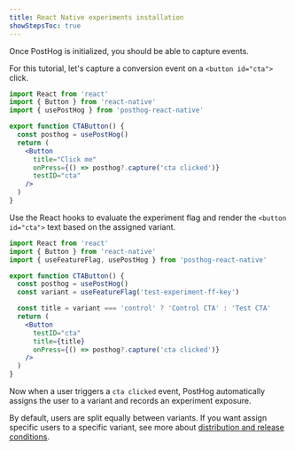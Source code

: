 ```yaml
---
title: React Native experiments installation
showStepsToc: true
---
```



<Steps>

<Step title="Install PostHog React Native SDK" badge="required">

<InstallReactNative />

</Step>

<Step title="Capture conversion event" badge="required">

Once PostHog is initialized, you should be able to capture events. 

For this tutorial, let's capture a conversion event on a `<button id="cta">` click. 

```jsx
import React from 'react'
import { Button } from 'react-native'
import { usePostHog } from 'posthog-react-native'

export function CTAButton() {
  const posthog = usePostHog()
  return (
    <Button
      title="Click me"
      onPress={() => posthog?.capture('cta clicked')}
      testID="cta"
    />
  )
}
```

</Step>

<Step checkpoint title="Validate PostHog events" subtitle="Confirm events are being sent to PostHog">

<StepValidateExperimentEvents />

</Step>

<Step title="Create an experiment" badge="required">

<StepCreateExperiment />

</Step>

<Step title="Add primary metric and launch" badge="required">

<StepAddPrimaryMetric />

</Step>

<Step title="Call feature flag" badge="required">

Use the React hooks to evaluate the experiment flag and render the `<button id="cta">` text based on the assigned variant. 

```jsx
import React from 'react'
import { Button } from 'react-native'
import { useFeatureFlag, usePostHog } from 'posthog-react-native'

export function CTAButton() {
  const posthog = usePostHog()
  const variant = useFeatureFlag('test-experiment-ff-key') 

  const title = variant === 'control' ? 'Control CTA' : 'Test CTA'
  return (
    <Button
      testID="cta"
      title={title}
      onPress={() => posthog?.capture('cta clicked')}
    />
  )
}
```

Now when a user triggers a `cta clicked` event, PostHog automatically assigns the user to a variant and records an experiment exposure. 

By default, users are split equally between variants. If you want assign specific users to a specific variant, see more about [distribution and release conditions](/docs/experiments/creating-an-experiment#distribution-and-release-conditions).

</Step>

<Step checkpoint title="Validate feature flag calls">

<StepValidateFeatureFlags />

</Step>

<Step title="Evaluate experiment results" badge="recommended">

<StepEvaluateExperimentResults />

</Step>

</Steps> 
